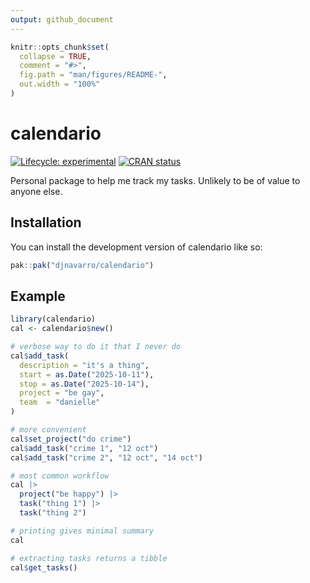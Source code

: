 ```yaml
---
output: github_document
---
```


<!-- README.md is generated from README.Rmd. Please edit that file -->

```r
knitr::opts_chunk$set(
  collapse = TRUE,
  comment = "#>",
  fig.path = "man/figures/README-",
  out.width = "100%"
)
```

# calendario

<!-- badges: start -->
[![Lifecycle: experimental](https://img.shields.io/badge/lifecycle-experimental-orange.svg)](https://lifecycle.r-lib.org/articles/stages.html#experimental)
[![CRAN status](https://www.r-pkg.org/badges/version/calendario)](https://CRAN.R-project.org/package=calendario)
<!-- badges: end -->

Personal package to help me track my tasks. Unlikely to be of value to anyone else.


## Installation

You can install the development version of calendario like so:

``` r
pak::pak("djnavarro/calendario")
```

## Example

```r
library(calendario)
cal <- calendario$new()

# verbose way to do it that I never do
cal$add_task(
  description = "it's a thing",
  start = as.Date("2025-10-11"),
  stop = as.Date("2025-10-14"),
  project = "be gay",
  team  = "danielle"
)

# more convenient
cal$set_project("do crime")
cal$add_task("crime 1", "12 oct")
cal$add_task("crime 2", "12 oct", "14 oct")

# most common workflow
cal |>
  project("be happy") |>
  task("thing 1") |>
  task("thing 2")

# printing gives minimal summary
cal 

# extracting tasks returns a tibble
cal$get_tasks()
```